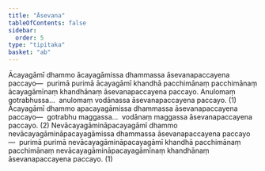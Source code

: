 ```yaml
---
title: "Āsevana"
tableOfContents: false
sidebar:
  order: 5
type: "tipitaka"
basket: "ab"
---
```



<DynamicBreadcrumb />

<Division number="59">

<Paragraph number="1604">
Ācayagāmī dhammo ācayagāmissa dhammassa āsevanapaccayena paccayo—  purimā purimā ācayagāmī khandhā pacchimānaṃ pacchimānaṃ ācayagāmīnaṃ khandhānaṃ āsevanapaccayena paccayo. Anulomaṃ gotrabhussa…  anulomaṃ vodānassa āsevanapaccayena paccayo. (1)
</Paragraph>

<Paragraph number="1605">
Ācayagāmī dhammo apacayagāmissa dhammassa āsevanapaccayena paccayo—  gotrabhu maggassa…  vodānaṃ maggassa āsevanapaccayena paccayo. (2)
</Paragraph>

<Paragraph number="1606">
Nevācayagāmināpacayagāmī dhammo nevācayagāmināpacayagāmissa dhammassa āsevanapaccayena paccayo—  purimā purimā nevācayagāmināpacayagāmī khandhā pacchimānaṃ pacchimānaṃ nevācayagāmināpacayagāmīnaṃ khandhānaṃ āsevanapaccayena paccayo. (1)
</Paragraph>
</Division>